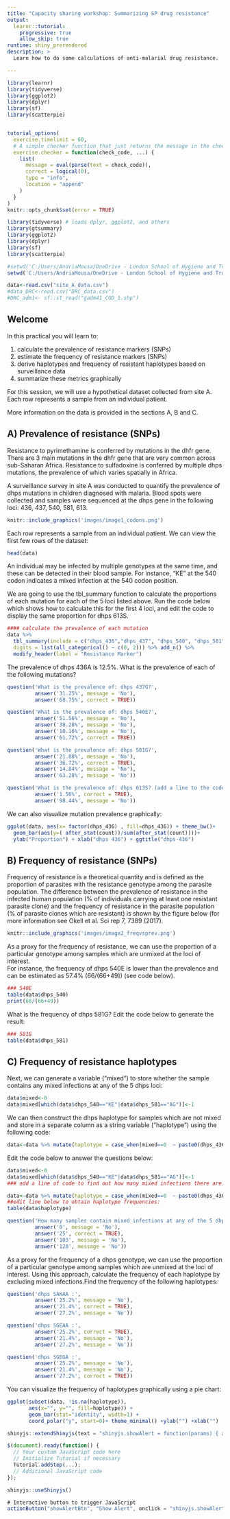 ---
title: "Capacity sharing workshop: Summarizing SP drug resistance"
output:
  learnr::tutorial:
    progressive: true
    allow_skip: true
runtime: shiny_prerendered
description: >
  Learn how to do some calculations of anti-malarial drug resistance. 

---



```{r setup, include=FALSE, warning = FALSE}
library(learnr)
library(tidyverse)
library(ggplot2)
library(dplyr)
library(sf)
library(scatterpie)


tutorial_options(
  exercise.timelimit = 60,
  # A simple checker function that just returns the message in the check chunk
  exercise.checker = function(check_code, ...) {
    list(
      message = eval(parse(text = check_code)),
      correct = logical(0),
      type = "info",
      location = "append"
    )
  }
)
knitr::opts_chunk$set(error = TRUE)

library(tidyverse) # loads dplyr, ggplot2, and others
library(gtsummary)
library(ggplot2)
library(dplyr)
library(sf)
library(scatterpie)

#setwd('C:/Users/AndriaMousa/OneDrive - London School of Hygiene and Tropical Medicine/Documents/tutorials and workshops/Gen E8 workshop/practical/')
setwd('C:/Users/AndriaMousa/OneDrive - London School of Hygiene and Tropical Medicine/Documents/capacity sharing workshops/session 1/')

data<-read.csv("site_A_data.csv")
#data_DRC<-read.csv("DRC_data.csv")
#DRC_adm1<- sf::st_read("gadm41_COD_1.shp")

```

## Welcome
In this practical you will learn to:

1. calculate the prevalence of resistance markers (SNPs) 
2. estimate the frequency of resistance markers (SNPs)
3. derive haplotypes and frequency of resistant haplotypes based on surveillance data
4. summarize these metrics graphically


For this session, we will use a hypothetical dataset collected from site A. Each row represents a sample from an individual patient.

More information on the data is provided in the sections A, B and C.


## A) Prevalence of resistance (SNPs)

Resistance to pyrimethamine is conferred by mutations in the dhfr gene. There are 3 main mutations in the dhfr gene that are very common across sub-Saharan Africa. Resistance to sulfadoxine is conferred by multiple dhps mutations, the prevalence of which varies spatially in Africa. 

A surveillance survey in site A was conducted to quantify the prevalence of dhps mutations in children diagnosed with malaria. Blood spots were collected and samples were sequenced at the dhps gene in the following loci: 436, 437, 540, 581, 613.




```{r echo=FALSE, out.width='80%'}

knitr::include_graphics('images/image1_codons.png')
```

Each row represents a sample from an individual patient. We can view the first few rows of the dataset:

```{r}
head(data)
```

An individual may be infected by multiple genotypes at the same time, and these can be detected in their blood sample. For instance, "KE" at the 540 codon indicates a mixed infection at the 540 codon position.



We are going to use the tbl_summary function to calculate the proportions of each mutation for each  of the 5 loci listed above. Run the code below which shows how to calculate this for the first 4 loci, and edit the code to display the same proportion for dhps 613S.
```{r q_prev_dhps, exercise = TRUE, exercise.eval = FALSE}

#### calculate the prevalence of each mutation
data %>% 
  tbl_summary(include = c("dhps_436","dhps_437", "dhps_540", "dhps_581"),
  digits = list(all_categorical() ~ c(0, 2))) %>% add_n() %>% 
  modify_header(label = "Resistance Marker")  

```

The prevalence of dhps 436A is 12.5%. What is the prevalence of each of the following mutations? 

```{r prev_437g, echo = FALSE}
question('What is the prevalence of: dhps 437G?', 
         answer('31.25%', message = 'No'),
         answer('68.75%', correct = TRUE))
```

```{r prev_540e, echo = FALSE}
question('What is the prevalence of: dhps 540E?', 
         answer('51.56%', message = 'No'),
         answer('38.28%', message = 'No'), 
         answer('10.16%', message = 'No'),
         answer('61.72%', correct = TRUE))
```

```{r prev_518g, echo = FALSE}
question('What is the prevalence of: dhps 581G?', 
         answer('21.88%', message = 'No'),
         answer('36.72%', correct = TRUE),
         answer('14.84%', message = 'No'), 
         answer('63.28%', message = 'No'))
```

```{r pre_613s, echo = FALSE}
question('What is the prevalence of: dhps 613S? (add a line to the code above to obtain this)', 
         answer('1.56%', correct = TRUE),
         answer('98.44%', message = 'No'))
```


We can also visualize mutation prevalence graphically:

```{r graph}
ggplot(data, aes(x= factor(dhps_436) , fill=dhps_436)) + theme_bw()+
  geom_bar(aes(y=( after_stat(count))/sum(after_stat(count))))+         
  ylab("Proportion") + xlab("dhps 436") + ggtitle("dhps-436")
```




## B) Frequency of resistance (SNPs)

Frequency of resistance is a theoretical quantity and is defined as the proportion of parasites with the resistance genotype among the parasite population. The difference between the prevalence of resistance in the infected human population (% of individuals carrying at least one resistant parasite clone) and the frequency of resistance in the parasite population (% of parasite clones which are resistant) is shown by the figure below (for more information see Okell et al. Sci rep 7, 7389 (2017).

```{r echo=FALSE, out.width='80%'}

knitr::include_graphics('images/image2_freqvsprev.png')
```
 
As a proxy for the frequency of resistance, we can use the proportion of a particular genotype among samples which are unmixed at the loci of interest.  
For instance, the frequency of dhps 540E is lower than the prevalence and can be estimated as 57.4% (66/(66+49)) (see code below). 



```{r}
### 540E
table(data$dhps_540)
print(66/(66+49))
```

What is the frequency of dhps 581G? Edit the code below to generate the result:


```{r q_dhps581G, exercise = TRUE, exercise.eval = FALSE}
### 581G
table(data$dhps_581)

```



##  C) Frequency of resistance haplotypes

Next, we can generate a variable ("mixed") to store whether the sample contains any mixed infections at any of the 5 dhps loci:

```{r}
data$mixed<-0
data$mixed[which(data$dhps_540=="KE"|data$dhps_581=="AG")]<-1
```

We can then construct the dhps haplotype for samples which are not mixed and store in a separate column as a string variable ("haplotype") using the following code: 

```{r}
data<-data %>% mutate(haplotype = case_when(mixed==0  ~ paste0(dhps_436,dhps_437,dhps_540,dhps_581,dhps_613)))
```

Edit the code below to answer the questions below:

```{r q_haplo_table, exercise = TRUE, exercise.eval=FALSE}
data$mixed<-0
data$mixed[which(data$dhps_540=="KE"|data$dhps_581=="AG")]<-1
### add a line of code to find out how many mixed infections there are.

data<-data %>% mutate(haplotype = case_when(mixed==0  ~ paste0(dhps_436,dhps_437,dhps_540,dhps_581,dhps_613)))
##edit line below to obtain haplotype frequencies:
table(data$haplotype)

```

```{r number_mixed, echo = FALSE}
question('How many samples contain mixed infections at any of the 5 dhps loci?', 
         answer('0', message = 'No'),
         answer('25', correct = TRUE),
         answer('103', message = 'No'),
         answer('128', message = 'No'))
```

As a proxy for the frequency of a dhps genotype, we can use the proportion of a particular genotype among samples which are unmixed at the loci of interest.  Using this approach, calculate the frequency of each haplotype by excluding mixed infections.Find the frequency of the following haplotypes:
```{r freq_SAKAA, echo = FALSE}
question('dhps SAKAA :', 
         answer('25.2%', message = 'No'),
         answer('21.4%', correct = TRUE),
         answer('27.2%', message = 'No'))
```
```{r freq_SGEAA, echo = FALSE}
question('dhps SGEAA :', 
         answer('25.2%', correct = TRUE),
         answer('21.4%', message = 'No'),
         answer('27.2%', message = 'No'))
```
```{r freq_SGEGA, echo = FALSE}
question('dhps SGEGA :', 
         answer('25.2%', message = 'No'),
         answer('21.4%', message = 'No'),
         answer('27.2%', correct = TRUE))
```

You can visualize the frequency of haplotypes graphically using a pie chart: 

```{r graph5}
ggplot(subset(data, !is.na(haplotype)), 
       aes(x="", y="", fill=haplotype)) +
       geom_bar(stat="identity", width=1) +
       coord_polar("y", start=0)+ theme_minimal() +ylab("") +xlab("")
```

```{js}
shinyjs::extendShinyjs(text = "shinyjs.showAlert = function(params) { alert(params); };")

$(document).ready(function() {
  // Your custom JavaScript code here
  // Initialize Tutorial if necessary
  Tutorial.addStep(...);
  // Additional JavaScript code
});

shinyjs::useShinyjs()

# Interactive button to trigger JavaScript
actionButton("showAlertBtn", "Show Alert", onclick = "shinyjs.showAlert('Hello from JavaScript!');")

```
